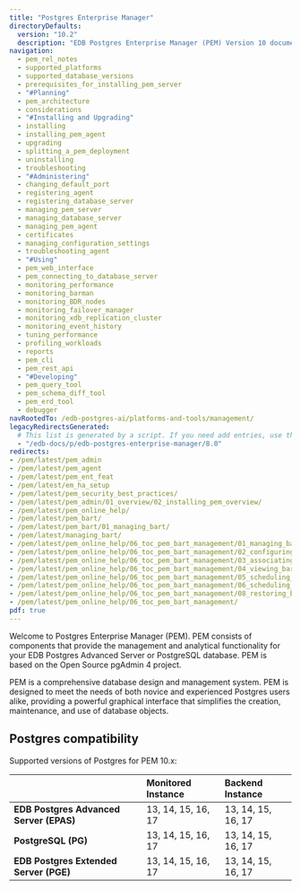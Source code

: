 ```yaml
---
title: "Postgres Enterprise Manager"
directoryDefaults:
  version: "10.2"
  description: "EDB Postgres Enterprise Manager (PEM) Version 10 documentation and release notes. Postgres GUI tool for monitoring and performance optimization."
navigation:
  - pem_rel_notes
  - supported_platforms
  - supported_database_versions
  - prerequisites_for_installing_pem_server
  - "#Planning"
  - pem_architecture
  - considerations
  - "#Installing and Upgrading"
  - installing
  - installing_pem_agent
  - upgrading
  - splitting_a_pem_deployment
  - uninstalling
  - troubleshooting
  - "#Administering"
  - changing_default_port
  - registering_agent
  - registering_database_server
  - managing_pem_server
  - managing_database_server
  - managing_pem_agent
  - certificates
  - managing_configuration_settings
  - troubleshooting_agent
  - "#Using"
  - pem_web_interface
  - pem_connecting_to_database_server
  - monitoring_performance
  - monitoring_barman
  - monitoring_BDR_nodes
  - monitoring_failover_manager
  - monitoring_xdb_replication_cluster
  - monitoring_event_history
  - tuning_performance
  - profiling_workloads
  - reports
  - pem_cli
  - pem_rest_api
  - "#Developing"
  - pem_query_tool
  - pem_schema_diff_tool
  - pem_erd_tool
  - debugger
navRootedTo: /edb-postgres-ai/platforms-and-tools/management/
legacyRedirectsGenerated:
  # This list is generated by a script. If you need add entries, use the `legacyRedirects` key.
  - "/edb-docs/p/edb-postgres-enterprise-manager/8.0"
redirects:
- /pem/latest/pem_admin
- /pem/latest/pem_agent
- /pem/latest/pem_ent_feat
- /pem/latest/em_ha_setup
- /pem/latest/pem_security_best_practices/
- /pem/latest/pem_admin/01_overview/02_installing_pem_overview/
- /pem/latest/pem_online_help/
- /pem/latest/pem_bart/
- /pem/latest/pem_bart/01_managing_bart/
- /pem/latest/managing_bart/
- /pem/latest/pem_online_help/06_toc_pem_bart_management/01_managing_bart_prerequisites/
- /pem/latest/pem_online_help/06_toc_pem_bart_management/02_configuring_bart_server/
- /pem/latest/pem_online_help/06_toc_pem_bart_management/03_associating_bart_server_with_database_server/
- /pem/latest/pem_online_help/06_toc_pem_bart_management/04_viewing_bart_dashboard/
- /pem/latest/pem_online_help/06_toc_pem_bart_management/05_scheduling_bart_backups/
- /pem/latest/pem_online_help/06_toc_pem_bart_management/06_scheduling_bart_obsolete_backups_deletion/
- /pem/latest/pem_online_help/06_toc_pem_bart_management/08_restoring_bart_backups/
- /pem/latest/pem_online_help/06_toc_pem_bart_management/
pdf: true
---
```


Welcome to Postgres Enterprise Manager (PEM). PEM consists of components that provide the management and analytical functionality for your EDB Postgres Advanced Server or PostgreSQL database. PEM is based on the Open Source pgAdmin 4 project.

PEM is a comprehensive database design and management system. PEM is designed to meet the needs of both novice and experienced Postgres users alike, providing a powerful graphical interface that simplifies the creation, maintenance, and use of database objects.

## Postgres compatibility

Supported versions of Postgres for PEM 10.x:

|                                          |**Monitored Instance**      |**Backend Instance**  |
|:-----------------------------------------|:---------------------------|:---------------------|
|**EDB Postgres Advanced Server (EPAS)**   |13, 14, 15, 16, 17          |13, 14, 15, 16, 17    |
|**PostgreSQL (PG)**                       |13, 14, 15, 16, 17          |13, 14, 15, 16, 17    |
|**EDB Postgres Extended Server (PGE)**    |13, 14, 15, 16, 17          |13, 14, 15, 16, 17    |


